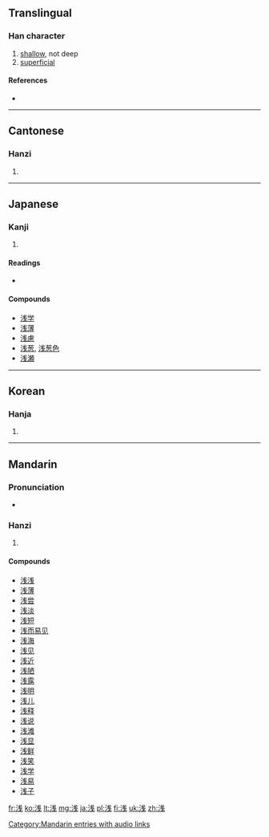{{also|淺}}
==Translingual==

===Han character===
{{Han char|rn=85|rad=水|as=06|snj=8|sn=9|four=|canj=水戈十 (EIJ)}}

# [[shallow]], not deep
# [[superficial]]

====References====
* {{Han ref|kx=0619.121|dkj=17452|hdz=31579.010|uh=6D45|ud=27973}}

----

==Cantonese==

===Hanzi===
{{yue-hanzi|jyut=|y=chin2|tra=淺}}

# {{defn|lang=yue|sort=水06}}

----

==Japanese==
{{ja-forms|浅|浅|[[淺]]}}


===Kanji===
{{ja-kanji|grade=4|rs=水06}}

# {{defn|lang=ja|sort=水06}}

====Readings====
* {{ja-readings|on=[[せん]] (sen)|kun=[[あさい]] (asai)}}

====Compounds====
* [[浅学]]
* [[浅薄]]
* [[浅慮]]
* [[浅葱]], [[浅葱色]]
* [[浅瀬]]

----

==Korean==

===Hanja===
{{ko-hanja|hangeul=천|eumhun=|rv=cheon|mr=ch'ŏn|y=chen}}

# {{defn|lang=ko|sort=水06}}

----

==Mandarin==

===Pronunciation===
* {{audio|zh-qiǎn.ogg|audio}}

===Hanzi===
{{cmn-hanzi|tra=淺|pin=[[qiǎn]] ([[qian3]])|wg=ch'ien<sup>3</sup>}}

# {{defn|lang=cmn|sort=水06}}

====Compounds====
* [[浅浅]]
* [[浅薄]]
* [[浅尝]]
* [[浅淡]]
* [[浅短]]
* [[浅而易见]]
* [[浅海]]
* [[浅见]]
* [[浅近]]
* [[浅陋]]
* [[浅露]]
* [[浅明]]
* [[浅儿]]
* [[浅释]]
* [[浅说]]
* [[浅滩]]
* [[浅显]]
* [[浅鲜]]
* [[浅笑]]
* [[浅学]]
* [[浅易]]
* [[浅子]]

[[Category:Mandarin entries with audio links]]

[[fr:浅]]
[[ko:浅]]
[[lt:浅]]
[[mg:浅]]
[[ja:浅]]
[[pl:浅]]
[[fi:浅]]
[[uk:浅]]
[[zh:浅]]